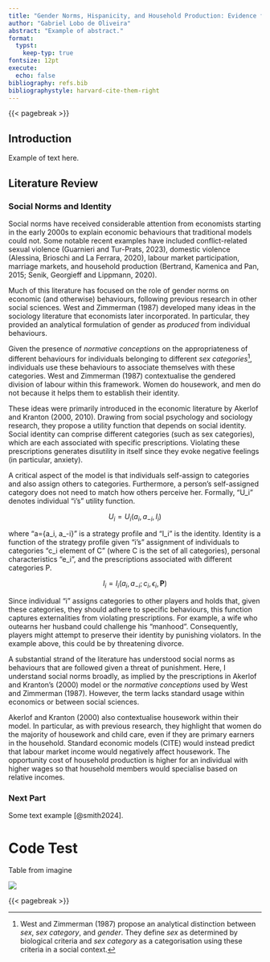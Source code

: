 ```yaml
---
title: "Gender Norms, Hispanicity, and Household Production: Evidence from the US"
author: "Gabriel Lobo de Oliveira"
abstract: "Example of abstract."
format:
  typst:
    keep-typ: true
fontsize: 12pt
execute: 
  echo: false
bibliography: refs.bib
bibliographystyle: harvard-cite-them-right
---
```


{{< pagebreak >}}

## Introduction

Example of text here.

## Literature Review

### Social Norms and Identity

Social norms have received considerable attention from economists starting in the early 2000s to explain economic behaviours that traditional models could not. Some notable recent examples have included conflict-related sexual violence (Guarnieri and Tur-Prats, 2023), domestic violence (Alessina, Brioschi and La Ferrara, 2020), labour market participation, marriage markets, and household production (Bertrand, Kamenica and Pan, 2015; Senik, Georgieff and Lippmann, 2020).

Much of this literature has focused on the role of gender norms on economic (and otherwise) behaviours, following previous research in other social sciences. West and Zimmerman (1987) developed many ideas in the sociology literature that economists later incorporated. In particular, they provided an analytical formulation of gender as *produced* from individual behaviours.

Given the presence of *normative conceptions* on the appropriateness of different behaviours for individuals belonging to different *sex categories*[^1], individuals use these behaviours to associate themselves with these categories. West and Zimmerman (1987) contextualise the gendered division of labour within this framework. Women do housework, and men do not because it helps them to establish their identity.

[^1]: West and Zimmerman (1987) propose an analytical distinction between *sex*, *sex category*, and *gender*. They define *sex* as determined by biological criteria and *sex category* as a categorisation using these criteria in a social context.

These ideas were primarily introduced in the economic literature by Akerlof and Kranton (2000, 2010). Drawing from social psychology and sociology research, they propose a utility function that depends on social identity. Social identity can comprise different categories (such as sex categories), which are each associated with specific prescriptions. Violating these prescriptions generates disutility in itself since they evoke negative feelings (in particular, anxiety).

A critical aspect of the model is that individuals self-assign to categories and also assign others to categories. Furthermore, a person's self-assigned category does not need to match how others perceive her. Formally, "U_i" denotes individual "i's" utility function.

$$
U_i = U_i(a_i, a_{-i}, I_i)
$$

where "a={a_i, a_-i}" is a strategy profile and "I_i" is the identity. Identity is a function of the strategy profile given "i's" assignment of individuals to categories "c_i element of C" (where C is the set of all categories), personal characteristics "e_i", and the prescriptions associated with different categories P.

$$
I_i = I_i(a_i, a_{-i}; c_i, \epsilon_i, \textbf{P})
$$

Since individual "i" assigns categories to other players and holds that, given these categories, they should adhere to specific behaviours, this function captures externalities from violating prescriptions. For example, a wife who outearns her husband could challenge his "manhood". Consequently, players might attempt to preserve their identity by punishing violators. In the example above, this could be by threatening divorce.

A substantial strand of the literature has understood social norms as behaviours that are followed given a threat of punishment. Here, I understand social norms broadly, as implied by the prescriptions in Akerlof and Kranton's (2000) model or the *normative conceptions* used by West and Zimmerman (1987). However, the term lacks standard usage within economics or between social sciences.

Akerlof and Kranton (2000) also contextualise housework within their model. In particular, as with previous research, they highlight that women do the majority of housework and child care, even if they are primary earners in the household. Standard economic models (CITE) would instead predict that labour market income would negatively affect housework. The opportunity cost of household production is higher for an individual with higher wages so that household members would specialise based on relative incomes.

### Next Part

Some text example [@smith2024].

# Code Test

Table from imagine

![](regression_table.png){fig-align="center"}

{{< pagebreak >}}
